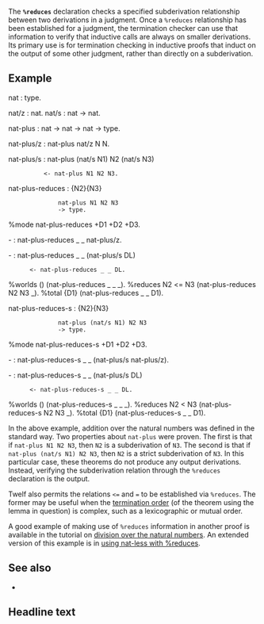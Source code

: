 {{needswork|Example should be broken up in to more literate-code-like pieces}}

The '''<tt>%reduces</tt>''' declaration checks a specified subderivation relationship between two derivations in a judgment. Once a <tt>%reduces</tt> relationship has been established for a judgment, the termination checker can use that information to verify that inductive calls are always on smaller derivations. Its primary use is for termination checking in inductive proofs that induct on the output of some other judgment, rather than directly on a subderivation.

== Example ==

<twelf>nat : type.

nat/z	: nat.
nat/s	: nat -> nat.



nat-plus : nat -> nat -> nat -> type.

nat-plus/z	: nat-plus nat/z N N.

nat-plus/s	: nat-plus (nat/s N1) N2 (nat/s N3)
		   <- nat-plus N1 N2 N3.



nat-plus-reduces	: {N2}{N3}
			   nat-plus N1 N2 N3
			   -> type.
%mode nat-plus-reduces +D1 +D2 +D3.

-	: nat-plus-reduces _ _ nat-plus/z.

-	: nat-plus-reduces _ _ (nat-plus/s DL)
	   <- nat-plus-reduces _ _ DL.

%worlds () (nat-plus-reduces _ _ _).
%reduces N2 <= N3 (nat-plus-reduces N2 N3 _).
%total {D1} (nat-plus-reduces _ _ D1).



nat-plus-reduces-s	: {N2}{N3}
			   nat-plus (nat/s N1) N2 N3
			   -> type.
%mode nat-plus-reduces-s +D1 +D2 +D3.

-	: nat-plus-reduces-s _ _ (nat-plus/s nat-plus/z).

-	: nat-plus-reduces-s _ _ (nat-plus/s DL)
	   <- nat-plus-reduces-s _ _ DL.

%worlds () (nat-plus-reduces-s _ _ _).
%reduces N2 < N3 (nat-plus-reduces-s N2 N3 _).
%total {D1} (nat-plus-reduces-s _ _ D1).
</twelf>

In the above example, addition over the natural numbers was defined in the standard way. Two properties about <tt>nat-plus</tt> were proven. The first is that if <tt>nat-plus N1 N2 N3</tt>, then <tt>N2</tt> is a subderivation of <tt>N3</tt>. The second is that if <tt>nat-plus (nat/s N1) N2 N3</tt>, then <tt>N2</tt> is a strict subderivation of <tt>N3</tt>. In this particular case, these theorems do not produce any output derivations. Instead, verifying the subderivation relation through the <tt>%reduces</tt> declaration is the output.

Twelf also permits the relations <tt>&lt;=</tt> and <tt>=</tt> to be established via <tt>%reduces</tt>. The former may be useful when the [[%terminates|termination order]] (of the theorem using the lemma in question) is complex, such as a lexicographic or mutual order.

<!-- maybe these should be in see also? -Tom -->
A good example of making use of <tt>%reduces</tt> information in another proof is available in the tutorial on [[division over the natural numbers]]. An extended version of this example is in [[using nat-less with %reduces]].

== See also ==
* {{guide|chapter=8|section=47|title=%reduces declaration}}

{{keyword|key=reduces}}

== Headline text ==